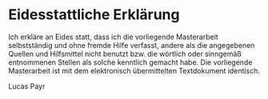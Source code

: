 # Eidesstattliche Erklärung

Ich erkläre an Eides statt, dass ich die vorliegende Masterarbeit selbstständig und ohne fremde Hilfe verfasst, andere als die angegebenen Quellen und Hilfsmittel nicht benutzt bzw. die wörtlich oder sinngemäß entnommenen Stellen als solche kenntlich gemacht habe.
Die vorliegende Masterarbeit ist mit dem elektronisch übermittelten Textdokument identisch.

\vspace*{20mm}

\def\dotsign{\xleaders\hbox to .2em{\d{}}\hfill\d{}}

\makebox[.5\linewidth][r]{}\dotsign\smallskip\newline
\hspace*{.5\linewidth}Lucas Payr

\newpage